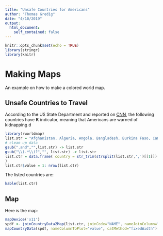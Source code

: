 ```yaml
---
title: "Unsafe Countries for Americans"
author: "Thomas Gredig"
date: "4/10/2019"
output:
  html_document:
    self_contained: false
---
```


```r
knitr::opts_chunk$set(echo = TRUE)
library(stringr)
library(knitr)
```


# Making Maps

An example on how to make a colored world map.


## Unsafe Countries to Travel

According to the US State Department and reported on [CNN](https://www.cnn.com/2019/04/10/politics/state-department-travel-advisory-kidnapping-risk/index.html), the following countries have **K** indicator, meaning that Americans are warned of kidnapping.d

```r
library(rworldmap)
list.str = "Afghanistan, Algeria, Angola, Bangladesh, Burkina Faso, Cameroon, Central African Republic, Colombia, Democratic Republic of the Congo, Ethiopia, Haiti, Iran, Iraq, Kenya, Lebanon, Libya, Malaysia, Mali, Mexico, Niger, Nigeria, Pakistan, Papua New Guinea, Philippines, Russian Federation, Somalia, South Sudan, Sudan, Syria, Trinidad and Tobago, Turkey, Uganda, Ukraine (in Russian-controlled eastern Ukraine), Venezuela, and Yemen"
# clean up data
gsub(",and","",list.str) -> list.str
gsub("\\(.*\\)?","", list.str) -> list.str
list.ctr = data.frame( country = str_trim(strsplit(list.str,',')[[1]])
)
list.ctr$value = 1: nrow(list.ctr)
```

The listed countries are:

```r
kable(list.ctr)
```

## Map

Here is the map:

```r
mapDevice('x11')
spdf <- joinCountryData2Map(list.ctr, joinCode="NAME", nameJoinColumn="country")
mapCountryData(spdf, nameColumnToPlot="value", catMethod="fixedWidth")
```

